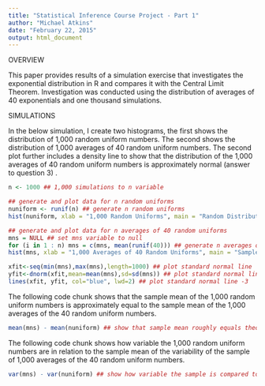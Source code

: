 ```yaml
---
title: "Statistical Inference Course Project - Part 1"
author: "Michael Atkins"
date: "February 22, 2015"
output: html_document
---
```


OVERVIEW

This paper provides results of a simulation exercise that investigates the exponential distribution in R and compares it with the Central Limit Theorem. Investigation was conducted using the distribution of averages of 40 exponentials and one thousand simulations.

SIMULATIONS

In the below simulation, I create two histograms, the first shows the distribution of 1,000 random uniform numbers. The second shows the distribution of 1,000 averages of 40 random uniform numbers. The second plot further includes a density line to show that the distribution of the 1,000 averages of 40 random uniform numbers is approximately normal (answer to question 3) .

```r
n <- 1000 ## 1,000 simulations to n variable

## generate and plot data for n random uniforms
nuniform <- runif(n) ## generate n random uniforms
hist(nuniform, xlab = "1,000 Random Uniforms", main = "Random Distribution Data") ## plot histogram of n random uniforms

## generate and plot data for n averages of 40 random uniforms
mns = NULL ## set mns variable to null
for (i in 1 : n) mns = c(mns, mean(runif(40))) ## generate n averages of 40 random uniforms
hist(mns, xlab = "1,000 Averages of 40 Random Uniforms", main = "Sample of Averages Data") ## plot histogram of n averages of 40 random uniforms

xfit<-seq(min(mns),max(mns),length=1000) ## plot standard normal line
yfit<-dnorm(xfit,mean=mean(mns),sd=sd(mns)) ## plot standard normal line -2 
lines(xfit, yfit, col="blue", lwd=2) ## plot standard normal line -3
```

The following code chunk shows that the sample mean of the 1,000 random uniform numbers is approximately equal to the sample mean of the 1,000 averages of the 40 random uniform numbers.

```r
mean(mns) - mean(nuniform) ## show that sample mean roughly equals theoretical mean of the distribution
```

The following code chunk shows how variable the 1,000 random uniform numbers are in relation to the sample mean of the variability of the sample of 1,000 averages of the 40 random uniform numbers.

```r
var(mns) - var(nuniform) ## show how variable the sample is compared to the theoretical variance of the distribution
```
